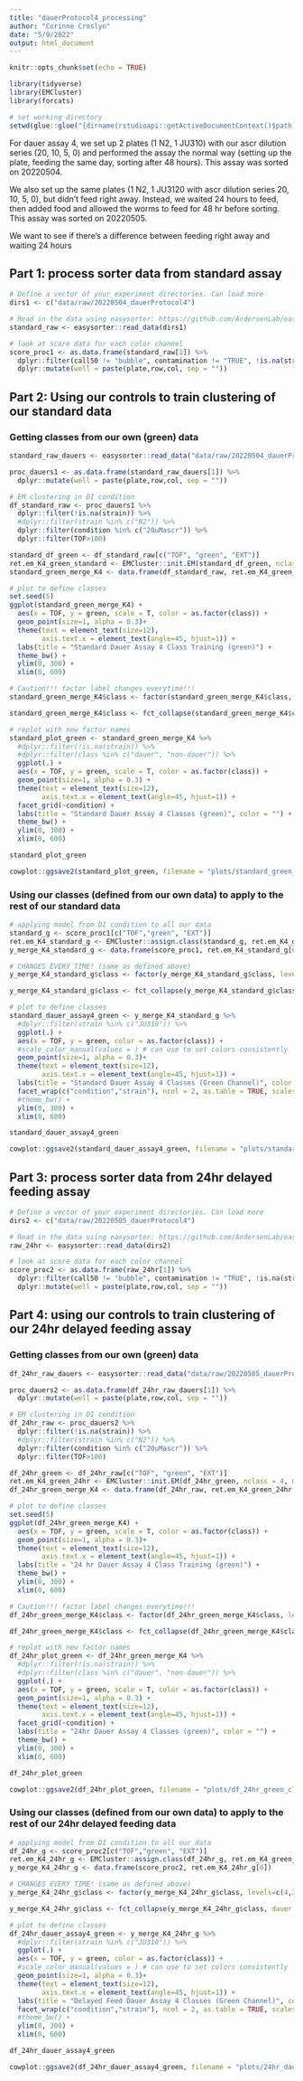 ```yaml
---
title: "dauerProtocol4_processing"
author: "Corinne Croslyn"
date: "5/9/2022"
output: html_document
---
```


```r
knitr::opts_chunk$set(echo = TRUE)
```

```r
library(tidyverse)
library(EMCluster)
library(forcats)

# set working directory
setwd(glue::glue("{dirname(rstudioapi::getActiveDocumentContext()$path)}/.."))
```

For dauer assay 4, we set up 2 plates (1 N2, 1 JU310) with our ascr dilution series (20, 10, 5, 0) and performed the assay the normal way (setting up the plate, feeding the same day, sorting after 48 hours). This assay was sorted on 20220504.

We also set up the same plates (1 N2, 1 JU3120 with ascr dilution series 20, 10, 5, 0), but didn't feed right away. Instead, we waited 24 hours to feed, then added food and allowed the worms to feed for 48 hr before sorting. This assay was sorted on 20220505. 

We want to see if there's a difference between feeding right away and waiting 24 hours

## Part 1: process sorter data from standard assay

```r
# Define a vector of your experiment directories. Can load more
dirs1 <- c("data/raw/20220504_dauerProtocol4") 

# Read in the data using easysorter: https://github.com/AndersenLab/easysorter
standard_raw <- easysorter::read_data(dirs1)

# look at score data for each color channel
score_proc1 <- as.data.frame(standard_raw[1]) %>%
  dplyr::filter(call50 != "bubble", contamination != "TRUE", !is.na(strain)) %>%
  dplyr::mutate(well = paste(plate,row,col, sep = ""))
```

## Part 2: Using our controls to train clustering of our standard data 

### Getting classes from our own (green) data

```r
standard_raw_dauers <- easysorter::read_data("data/raw/20220504_dauerProtocol4") # FOR NOW USE THIS ASSAY FOR SETTINGS

proc_dauers1 <- as.data.frame(standard_raw_dauers[1]) %>%
  dplyr::mutate(well = paste(plate,row,col, sep = ""))

# EM clustering in DI condition
df_standard_raw <- proc_dauers1 %>%
  dplyr::filter(!is.na(strain)) %>%
  #dplyr::filter(strain %in% c("N2")) %>%
  dplyr::filter(condition %in% c("20uMascr")) %>%
  dplyr::filter(TOF>100)

standard_df_green <- df_standard_raw[c("TOF", "green", "EXT")]
ret.em_K4_green_standard <- EMCluster::init.EM(standard_df_green, nclass = 4, method = "em.EM")
standard_green_merge_K4 <- data.frame(df_standard_raw, ret.em_K4_green_standard[6])

# plot to define classes
set.seed(5)
ggplot(standard_green_merge_K4) +
  aes(x = TOF, y = green, scale = T, color = as.factor(class)) +
  geom_point(size=1, alpha = 0.3)+
  theme(text = element_text(size=12),
        axis.text.x = element_text(angle=45, hjust=1)) +
  labs(title = "Standard Dauer Assay 4 Class Training (green)") +
  theme_bw() + 
  ylim(0, 300) +
  xlim(0, 600)
```

```r
# Caution!!! factor label changes everytime!!!
standard_green_merge_K4$class <- factor(standard_green_merge_K4$class, levels=c(1,2,3,4), labels=c("dauer","non-dauer", "other1", "other2"))

standard_green_merge_K4$class <- fct_collapse(standard_green_merge_K4$class, dauer = c("dauer"), nondauer = c("non-dauer", "other1"), other = c("other2"))

# replot with new factor names
standard_plot_green <- standard_green_merge_K4 %>%
  #dplyr::filter(!is.na(strain)) %>%
  #dplyr::filter(class %in% c("dauer", "non-dauer")) %>%
  ggplot(.) +
  aes(x = TOF, y = green, scale = T, color = as.factor(class)) +
  geom_point(size=1, alpha = 0.3) +
  theme(text = element_text(size=12),
        axis.text.x = element_text(angle=45, hjust=1)) +
  facet_grid(~condition) +
  labs(title = "Standard Dauer Assay 4 Classes (green)", color = "") +
  theme_bw() +
  ylim(0, 300) +
  xlim(0, 600)

standard_plot_green

cowplot::ggsave2(standard_plot_green, filename = "plots/standard_green_classes4.png", width =5, height = 5)
```

### Using our classes (defined from our own data) to apply to the rest of our standard data

```r
# applying model from DI condition to all our data
standard_g <- score_proc1[c("TOF","green", "EXT")]
ret.em_K4_standard_g <- EMCluster::assign.class(standard_g, ret.em_K4_green_standard) 
y_merge_K4_standard_g <- data.frame(score_proc1, ret.em_K4_standard_g[6])

# CHANGES EVERY TIME! (same as defined above)
y_merge_K4_standard_g$class <- factor(y_merge_K4_standard_g$class, levels=c(1,2,3,4), labels=c("dauer","non-dauer", "other1", "other2"))

y_merge_K4_standard_g$class <- fct_collapse(y_merge_K4_standard_g$class, dauer = c("dauer"), nondauer = c("non-dauer", "other1"), other = c("other2"))

# plot to define classes
standard_dauer_assay4_green <- y_merge_K4_standard_g %>% 
  #dplyr::filter(strain %in% c("JU310")) %>%
  ggplot(.) +
  aes(x = TOF, y = green, color = as.factor(class)) +
  #scale_color_manual(values = ) # can use to set colors consistently
  geom_point(size=1, alpha = 0.3)+
  theme(text = element_text(size=12),
        axis.text.x = element_text(angle=45, hjust=1)) +
  labs(title = "Standard Dauer Assay 4 Classes (Green Channel)", color = "") +
  facet_wrap(c("condition","strain"), ncol = 2, as.table = TRUE, scales = "free_y") +
  #theme_bw() +
  ylim(0, 300) +
  xlim(0, 600)

standard_dauer_assay4_green

cowplot::ggsave2(standard_dauer_assay4_green, filename = "plots/standard_dauer_assay4_clusters_by_condition_green.png", width = 10, height = 10)
```

## Part 3: process sorter data from 24hr delayed feeding assay

```r
# Define a vector of your experiment directories. Can load more
dirs2 <- c("data/raw/20220505_dauerProtocol4") 

# Read in the data using easysorter: https://github.com/AndersenLab/easysorter
raw_24hr <- easysorter::read_data(dirs2)

# look at score data for each color channel
score_proc2 <- as.data.frame(raw_24hr[1]) %>%
  dplyr::filter(call50 != "bubble", contamination != "TRUE", !is.na(strain)) %>%
  dplyr::mutate(well = paste(plate,row,col, sep = ""))
```


## Part 4: using our controls to train clustering of our 24hr delayed feeding assay

### Getting classes from our own (green) data

```r
df_24hr_raw_dauers <- easysorter::read_data("data/raw/20220505_dauerProtocol4") # FOR NOW USE THIS ASSAY FOR SETTINGS

proc_dauers2 <- as.data.frame(df_24hr_raw_dauers[1]) %>%
  dplyr::mutate(well = paste(plate,row,col, sep = ""))

# EM clustering in DI condition
df_24hr_raw <- proc_dauers2 %>%
  dplyr::filter(!is.na(strain)) %>%
  #dplyr::filter(strain %in% c("N2")) %>%
  dplyr::filter(condition %in% c("20uMascr")) %>%
  dplyr::filter(TOF>100)

df_24hr_green <- df_24hr_raw[c("TOF", "green", "EXT")]
ret.em_K4_green_24hr <- EMCluster::init.EM(df_24hr_green, nclass = 4, method = "em.EM")
df_24hr_green_merge_K4 <- data.frame(df_24hr_raw, ret.em_K4_green_24hr[6])

# plot to define classes
set.seed(5)
ggplot(df_24hr_green_merge_K4) +
  aes(x = TOF, y = green, scale = T, color = as.factor(class)) +
  geom_point(size=1, alpha = 0.3)+
  theme(text = element_text(size=12),
        axis.text.x = element_text(angle=45, hjust=1)) +
  labs(title = "24 hr Dauer Assay 4 Class Training (green)") +
  theme_bw() + 
  ylim(0, 300) +
  xlim(0, 600)
```


```r
# Caution!!! factor label changes everytime!!!
df_24hr_green_merge_K4$class <- factor(df_24hr_green_merge_K4$class, levels=c(4,2,3,1), labels=c("dauer","non-dauer", "other1", "other2"))

df_24hr_green_merge_K4$class <- fct_collapse(df_24hr_green_merge_K4$class, dauer = c("dauer"), nondauer = c("non-dauer", "other1"), other = c("other2"))

# replot with new factor names
df_24hr_plot_green <- df_24hr_green_merge_K4 %>%
  #dplyr::filter(!is.na(strain)) %>%
  #dplyr::filter(class %in% c("dauer", "non-dauer")) %>%
  ggplot(.) +
  aes(x = TOF, y = green, scale = T, color = as.factor(class)) +
  geom_point(size=1, alpha = 0.3) +
  theme(text = element_text(size=12),
        axis.text.x = element_text(angle=45, hjust=1)) +
  facet_grid(~condition) +
  labs(title = "24hr Dauer Assay 4 Classes (green)", color = "") +
  theme_bw() +
  ylim(0, 300) +
  xlim(0, 600)

df_24hr_plot_green

cowplot::ggsave2(df_24hr_plot_green, filename = "plots/df_24hr_green_classes4.png", width = 5, height = 5)
```

### Using our classes (defined from our own data) to apply to the rest of our 24hr delayed feeding data

```r
# applying model from DI condition to all our data
df_24hr_g <- score_proc2[c("TOF","green", "EXT")]
ret.em_K4_24hr_g <- EMCluster::assign.class(df_24hr_g, ret.em_K4_green_24hr) 
y_merge_K4_24hr_g <- data.frame(score_proc2, ret.em_K4_24hr_g[6])

# CHANGES EVERY TIME! (same as defined above)
y_merge_K4_24hr_g$class <- factor(y_merge_K4_24hr_g$class, levels=c(4,2,3,1), labels=c("dauer","non-dauer", "other1", "other2"))

y_merge_K4_24hr_g$class <- fct_collapse(y_merge_K4_24hr_g$class, dauer = c("dauer"), nondauer = c("non-dauer", "other1"), other = c("other2"))

# plot to define classes
df_24hr_dauer_assay4_green <- y_merge_K4_24hr_g %>% 
  #dplyr::filter(strain %in% c("JU310")) %>%
  ggplot(.) +
  aes(x = TOF, y = green, color = as.factor(class)) +
  #scale_color_manual(values = ) # can use to set colors consistently
  geom_point(size=1, alpha = 0.3)+
  theme(text = element_text(size=12),
        axis.text.x = element_text(angle=45, hjust=1)) +
  labs(title = "Delayed Feed Dauer Assay 4 Classes (Green Channel)", color = "") +
  facet_wrap(c("condition","strain"), ncol = 2, as.table = TRUE, scales = "free_y") +
  #theme_bw() +
  ylim(0, 300) +
  xlim(0, 600)

df_24hr_dauer_assay4_green

cowplot::ggsave2(df_24hr_dauer_assay4_green, filename = "plots/24hr_dauer_assay4_clusters_by_condition_green.png", width = 10, height = 10)
```

